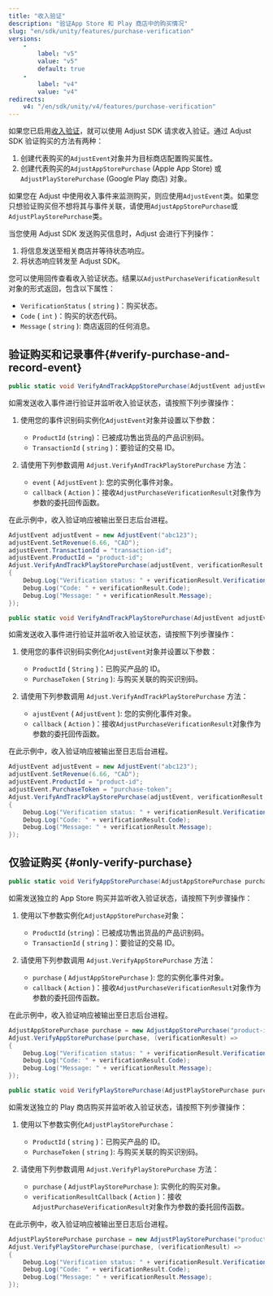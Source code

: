 ```yaml
---
title: "收入验证"
description: "验证App Store 和 Play 商店中的购买情况"
slug: "en/sdk/unity/features/purchase-verification"
versions: 
    - 
        label: "v5"
        value: "v5"
        default: true
    - 
        label: "v4"
        value: "v4"
redirects: 
    v4: "/en/sdk/unity/v4/features/purchase-verification"
---
```

如果您已启用[收入验证](https://help.adjust.com/en/article/purchase-verification)，就可以使用 Adjust SDK 请求收入验证。通过 Adjust SDK 验证购买的方法有两种：

1. 创建代表购买的`AdjustEvent`对象并为目标商店配置购买属性。
2. 创建代表购买的`AdjustAppStorePurchase` \(Apple App Store\) 或`AdjustPlayStorePurchase` \(Google Play 商店\) 对象。

<callout type="tip"> 

如果您在 Adjust 中使用收入事件来监测购买，则应使用`AdjustEvent`类。如果您只想验证购买但不想将其与事件关联，请使用`AdjustAppStorePurchase`或`AdjustPlayStorePurchase`类。
</Callout> 

当您使用 Adjust SDK 发送购买信息时，Adjust 会进行下列操作：

1. 将信息发送至相关商店并等待状态响应。
2. 将状态响应转发至 Adjust SDK。

您可以使用回传查看收入验证状态。结果以`AdjustPurchaseVerificationResult`对象的形式返回，包含以下属性：

* `VerificationStatus` \( `string` \)：购买状态。
* `Code` \( `int` \)：购买的状态代码。
* `Message` \( `string` \): 商店返回的任何消息。

验证购买和记录事件\{\#verify\-purchase\-and\-record\-event\}
----------------------------------------------------------

<tabs> <tab title="App Store" icon="StoreAppStore" sync="appstore"> <codeblock title="方法签名"> 

```cs
public static void VerifyAndTrackAppStorePurchase(AdjustEvent adjustEvent, Action<adjustpurchaseverificationresult id="sl-md0000000"> callback);
```

</CodeBlock> 

如需发送收入事件进行验证并监听收入验证状态，请按照下列步骤操作：

1. 使用您的事件识别码实例化`AdjustEvent`对象并设置以下参数： 
   * `ProductId` \(`string`\)：已被成功售出货品的产品识别码。
   * `TransactionId` \( `string` \)：要验证的交易 ID。

2. 请使用下列参数调用 `Adjust.VerifyAndTrackPlayStorePurchase` 方法： 
   * `event` \( `AdjustEvent` \): 您的实例化事件对象。
   * `callback` \( `Action` \)：接收`AdjustPurchaseVerificationResult`对象作为参数的委托回传函数。

在此示例中，收入验证响应被输出至日志后台进程。

```cs
AdjustEvent adjustEvent = new AdjustEvent("abc123");
adjustEvent.SetRevenue(6.66, "CAD");
adjustEvent.TransactionId = "transaction-id";
adjustEvent.ProductId = "product-id";
Adjust.VerifyAndTrackPlayStorePurchase(adjustEvent, verificationResult =>
{
    Debug.Log("Verification status: " + verificationResult.VerificationStatus);
    Debug.Log("Code: " + verificationResult.Code);
    Debug.Log("Message: " + verificationResult.Message);
});
```

</Tab> <tab title="Google Play" icon="PlatformGooglePlay" sync="playstore"> <codeblock title="方法签名"> 

```cs
public static void VerifyAndTrackPlayStorePurchase(AdjustEvent adjustEvent,Action<adjustpurchaseverificationresult id="sl-md0000000"> verificationResultCallback);
```

</CodeBlock> 

如需发送收入事件进行验证并监听收入验证状态，请按照下列步骤操作：

1. 使用您的事件识别码实例化`AdjustEvent`对象并设置以下参数： 
   * `ProductId` \( `String` \)：已购买产品的 ID。
   * `PurchaseToken` \( `String` \): 与购买关联的购买识别码。

2. 请使用下列参数调用 `Adjust.VerifyAndTrackPlayStorePurchase` 方法： 
   * `ajustEvent` \( `AdjustEvent` \): 您的实例化事件对象。
   * `callback` \( `Action` \)：接收`AdjustPurchaseVerificationResult`对象作为参数的委托回传函数。

在此示例中，收入验证响应被输出至日志后台进程。

```cs
AdjustEvent adjustEvent = new AdjustEvent("abc123");
adjustEvent.SetRevenue(6.66, "CAD");
adjustEvent.ProductId = "product-id";
adjustEvent.PurchaseToken = "purchase-token";
Adjust.VerifyAndTrackPlayStorePurchase(adjustEvent, verificationResult =>
{
    Debug.Log("Verification status: " + verificationResult.VerificationStatus);
    Debug.Log("Code: " + verificationResult.Code);
    Debug.Log("Message: " + verificationResult.Message);
});
```

</Tab> </Tabs> 

仅验证购买 \{\#only\-verify\-purchase\}
---------------------------------------

<tabs> <tab title="App Store" icon="StoreAppStore" sync="appstore"> <codeblock title="方法签名"> 

```cs
public static void VerifyAppStorePurchase(AdjustAppStorePurchase purchase, Action<adjustpurchaseverificationresult id="sl-md0000000"> callback);
```

</CodeBlock> 

如需发送独立的 App Store 购买并监听收入验证状态，请按照下列步骤操作：

1. 使用以下参数实例化`AdjustAppStorePurchase`对象： 
   * `ProductId` \(`string`\)：已被成功售出货品的产品识别码。
   * `TransactionId` \( `string` \)：要验证的交易 ID。

2. 请使用下列参数调用 `Adjust.VerifyAppStorePurchase` 方法： 
   * `purchase` \( `AdjustAppStorePurchase` \): 您的实例化事件对象。
   * `callback` \( `Action` \)：接收`AdjustPurchaseVerificationResult`对象作为参数的委托回传函数。

在此示例中，收入验证响应被输出至日志后台进程。

```cs
AdjustAppStorePurchase purchase = new AdjustAppStorePurchase("product-id", "transaction-id");
Adjust.VerifyAppStorePurchase(purchase, (verificationResult) =>
{
    Debug.Log("Verification status: " + verificationResult.VerificationStatus);
    Debug.Log("Code: " + verificationResult.Code);
    Debug.Log("Message: " + verificationResult.Message);
});
```

</Tab> <tab title="Google Play" icon="PlatformGooglePlay" sync="playstore"> <codeblock title="方法签名"> 

```cs
public static void VerifyPlayStorePurchase(AdjustPlayStorePurchase purchase,Action<adjustpurchaseverificationresult id="sl-md0000000"> verificationResultCallback);
```

</CodeBlock> 

如需发送独立的 Play 商店购买并监听收入验证状态，请按照下列步骤操作：

1. 使用以下参数实例化`AdjustPlayStorePurchase`： 
   * `ProductId` \( `string` \)：已购买产品的 ID。
   * `PurchaseToken` \( `string` \): 与购买关联的购买识别码。

2. 请使用下列参数调用 `Adjust.VerifyPlayStorePurchase` 方法： 
   * `purchase` \( `AdjustPlayStorePurchase` \): 实例化的购买对象。
   * `verificationResultCallback` \( `Action` \)：接收`AdjustPurchaseVerificationResult`对象作为参数的委托回传函数。

在此示例中，收入验证响应被输出至日志后台进程。

```cs
AdjustPlayStorePurchase purchase = new AdjustPlayStorePurchase("product-id", "purchase-token");
Adjust.VerifyPlayStorePurchase(purchase, (verificationResult) =>
{
    Debug.Log("Verification status: " + verificationResult.VerificationStatus);
    Debug.Log("Code: " + verificationResult.Code);
    Debug.Log("Message: " + verificationResult.Message);
});
```

</Tab> </Tabs>

